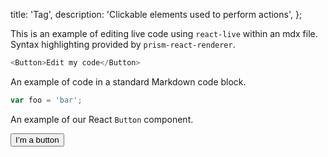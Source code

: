 
  title: 'Tag',
  description: 'Clickable elements used to perform actions',
};


This is an example of editing live code using `react-live` within an mdx file. Syntax highlighting provided by `prism-react-renderer`.

```js live=true
<Button>Edit my code</Button>
```

An example of code in a standard Markdown code block.

```js
var foo = 'bar';
```

An example of our React `Button` component.

<Button>I’m a button</Button>

